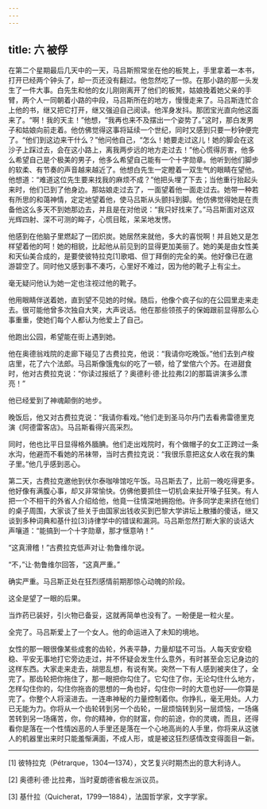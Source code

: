 ```yaml
---
---
---
```

title: 六 被俘
---




在第二个星期最后几天中的一天，马吕斯照常坐在他的板凳上，手里拿着一本书，打开已经两个钟头了，却一页还没有翻过。他忽然吃了一惊。在那小路的那一头发生了一件大事。白先生和他的女儿刚刚离开了他们的板凳，姑娘挽着她父亲的手臂，两个人一同朝着小路的中段，马吕斯所在的地方，慢慢走来了。马吕斯连忙合上他的书，继又把它打开，继又强迫自己阅读。他浑身发抖。那团宝光直向他这面来了。“啊！我的天主！”他想，“我再也来不及摆出一个姿势了。”这时，那白发男子和姑娘向前走着。他仿佛觉得这事将延续一个世纪，同时又感到只要一秒钟便完了。“他们到这边来干什么？”他问他自己，“怎么！她要走过这儿！她的脚会在这沙子上踩过去，会在这小路上，离我两步远的地方走过去！”他心慌得厉害，他多么希望自己是个极美的男子，他多么希望自己能有一个十字勋章。他听到他们脚步的软柔、有节奏的声音越来越近了。他想白先生一定瞪着一双生气的眼睛在望他。他想道：“难道这位先生要来找我的麻烦不成？”他把头埋了下去；当他重行抬起头来时，他们已到了他身边。那姑娘走过去了，一面望着他一面走过去。她带一种若有所思的和蔼神情，定定地望着他，使马吕斯从头颤抖到脚。他仿佛觉得她是在责备他这么多天不到她那边去，并且是在对他说：“我只好找来了。”马吕斯面对这双光辉四射、深不可测的眸子，心慌目眩，呆呆地发愣。

他感到在他脑子里燃起了一团炽炭。她居然来就他，多大的喜悦啊！并且她又是怎样望着他的呵！她的相貌，比起他从前见到的显得更加美丽了。她的美是由女性美和天仙美合成的，是要使彼特拉克[1]歌唱、但丁拜倒的完全的美。他好像已在遨游碧空了。同时他又感到事不凑巧，心里好不难过，因为他的靴子上有尘土。

毫无疑问他认为她一定也注视过他的靴子。

他用眼睛伴送着她，直到望不见她的时候。随后，他像个疯子似的在公园里走来走去。很可能他曾多次独自大笑，大声说话。他在那些领孩子的保姆跟前显得那么心事重重，使她们每个人都认为他爱上了自己。

他跑出公园，希望能在街上遇到她。

他在奥德翁戏院的走廊下碰见了古费拉克，他说：“我请你吃晚饭。”他们去到卢梭店里，花了六个法郎。马吕斯像饿鬼似的吃了一顿，给了堂倌六个苏。在进甜食时，他对古费拉克说：“你读过报纸了？奥德利·德·比拉弗[2]的那篇讲演多么漂亮！”

他已经爱到了神魂颠倒的地步。

晚饭后，他又对古费拉克说：“我请你看戏。”他们走到圣马尔丹门去看弗雷德里克演《阿德雷客店》。马吕斯看得兴高采烈。

同时，他也比平日显得格外腼腆。他们走出戏院时，有个做帽子的女工正跨过一条水沟，他避而不看她的吊袜带，当时古费拉克说：“我很乐意把这女人收在我的集子里。”他几乎感到恶心。

第二天，古费拉克邀他到伏尔泰咖啡馆吃午饭。马吕斯去了，比前一晚吃得更多。他好像有满腹心事，却又非常愉快。仿佛他要抓住一切机会来扯开嗓子狂笑。有人把一个不相干的外省人介绍给他，他竟一往情深地拥抱他。许多同学走来挤在他们的桌子周围，大家谈了些关于由国家出钱收买到巴黎大学讲坛上散播的傻话，继又谈到多种词典和基什拉[3]诗律学中的错误和漏洞。马吕斯忽然打断大家的谈话大声嚷道：“能搞到一个十字勋章，那才惬意呐！”

“这真滑稽！”古费拉克低声对让·勃鲁维尔说。

“不，”让·勃鲁维尔回答，“这真严重。”

确实严重。马吕斯正处在狂烈感情前期那惊心动魄的阶段。

这全是望了一眼的后果。

当炸药已装好，引火物已备妥，这就再简单也没有了。一盼便是一粒火星。

全完了。马吕斯爱上了一个女人。他的命运进入了未知的境地。

女性的那一眼很像某些成套的齿轮，外表平静，力量却猛不可当。人每天安安稳稳、平安无事地打它旁边走过，并不怀疑会发生什么意外，有时甚至会忘记身边的这样东西。大家走来走去，胡思乱想，有说有笑。突然一下有人感到被夹住了，全完了。那齿轮把你拖住了，那一眼把你勾住了。它勾住了你，无论勾住什么地方，怎样勾住你的，勾住你拖沓的思想的一角也好，勾住你一时的大意也好——你算是完了。你整个人将滚进去。一连串神秘的力量控制着你。你挣扎，毫无用处。人力已无能为力。你将从一个齿轮转到另一个齿轮，一层烦恼转到另一层烦恼，一场痛苦转到另一场痛苦，你，你的精神，你的财富，你的前途，你的灵魂，而且，还得看你是落在一个性情凶恶的人手里还是落在一个心地高尚的人手里，你将来从这骇人的机器里出来时只能羞惭满面，不成人形，或是被这狂烈感情改变得面目一新。



* * *



[1] 彼特拉克（Pétrarque，1304—1374），文艺复兴时期杰出的意大利诗人。

[2] 奥德利·德·比拉弗，当时夏朗德省极左派议员。

[3] 基什拉（Quicherat，1799—1884），法国哲学家，文字学家。
